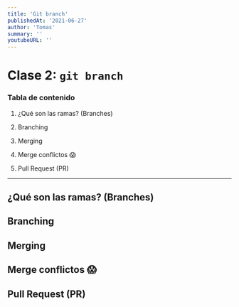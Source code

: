 ```yaml
---
title: 'Git branch'
publishedAt: '2021-06-27'
author: 'Tomas'
summary: ''
youtubeURL: ''
---
```




# Clase 2: `git branch`

### Tabla de contenido

1. ¿Qué son las ramas? (Branches)

1. Branching

1. Merging

1. Merge conflictos :scream:

1. Pull Request (PR)

---

## ¿Qué son las ramas? (Branches)

## Branching

### 

## Merging

## Merge conflictos :scream:

## Pull Request (PR)
